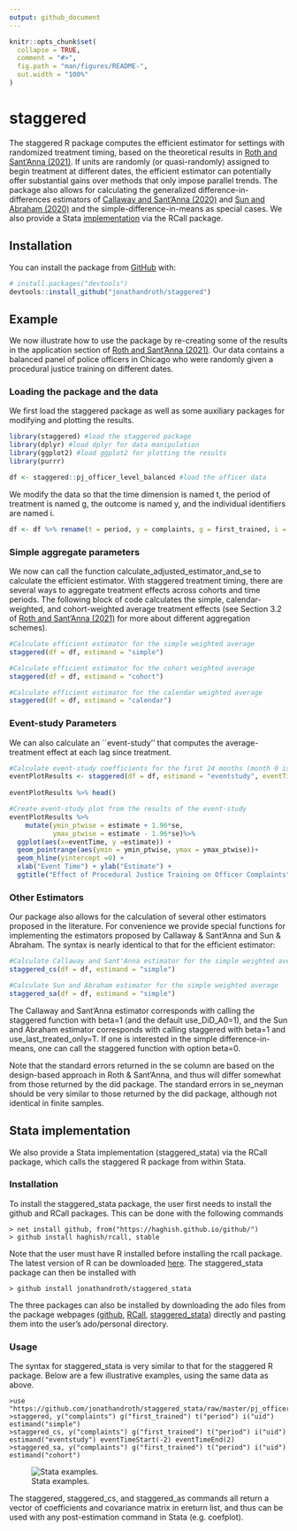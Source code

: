 ```yaml
---
output: github_document
---
```


<!-- README.md is generated from README.Rmd. Please edit that file -->
```r
knitr::opts_chunk$set(
  collapse = TRUE,
  comment = "#>",
  fig.path = "man/figures/README-",
  out.width = "100%"
)
```

# staggered

<!-- badges: start -->
<!-- badges: end -->

The staggered R package computes the efficient estimator for settings with randomized treatment timing, based on the theoretical results in [Roth and Sant'Anna (2021)](https://arxiv.org/pdf/2102.01291.pdf). If units are randomly (or quasi-randomly) assigned to begin treatment at different dates, the efficient estimator can potentially offer substantial gains over methods that only impose parallel trends. The package also allows for calculating the generalized difference-in-differences estimators of [Callaway and Sant'Anna (2020)](https://www.sciencedirect.com/science/article/pii/S0304407620303948?dgcid=author) and [Sun and Abraham (2020)](https://www.sciencedirect.com/science/article/abs/pii/S030440762030378X) and the simple-difference-in-means as special cases. We also provide a Stata [implementation](#stata-implementation) via the RCall package.

## Installation

You can install the package from [GitHub](https://github.com/) with:

``` r
# install.packages("devtools")
devtools::install_github("jonathandroth/staggered")
```
## Example

We now illustrate how to use the package by re-creating some of the results in the application section of [Roth and Sant'Anna (2021)](https://arxiv.org/pdf/2102.01291.pdf). Our data contains a balanced panel of police officers in Chicago who were randomly given a procedural justice training on different dates.

### Loading the package and the data

We first load the staggered package as well as some auxiliary packages for modifying and plotting the results.

```r
library(staggered) #load the staggered package
library(dplyr) #load dplyr for data manipulation
library(ggplot2) #load ggplot2 for plotting the results
library(purrr)

df <- staggered::pj_officer_level_balanced #load the officer data
```

We modify the data so that the time dimension is named t, the period of treatment is named g, the outcome is named y, and the individual identifiers are named i.

```r
df <- df %>% rename(t = period, y = complaints, g = first_trained, i = uid)
```

### Simple aggregate parameters
We now can call the function calculate_adjusted_estimator_and_se to calculate the efficient estimator. With staggered treatment timing, there are several ways to aggregate treatment effects across cohorts and time periods. The following block of code calculates the simple, calendar-weighted, and cohort-weighted average treatment effects (see Section 3.2 of [Roth and Sant'Anna (2021)](https://arxiv.org/pdf/2102.01291.pdf) for more about different aggregation schemes).


```r
#Calculate efficient estimator for the simple weighted average
staggered(df = df, estimand = "simple")
```

```r
#Calculate efficient estimator for the cohort weighted average
staggered(df = df, estimand = "cohort") 
```

```r
#Calculate efficient estimator for the calendar weighted average
staggered(df = df, estimand = "calendar")
```


### Event-study Parameters
We can also calculate an ``event-study'' that computes the average-treatment effect at each lag since treatment.

```r
#Calculate event-study coefficients for the first 24 months (month 0 is instantaneous effect)
eventPlotResults <- staggered(df = df, estimand = "eventstudy", eventTime = 0:23)
  
eventPlotResults %>% head()
```
```r
#Create event-study plot from the results of the event-study
eventPlotResults %>% 
    mutate(ymin_ptwise = estimate + 1.96*se,
           ymax_ptwise = estimate - 1.96*se)%>%
  ggplot(aes(x=eventTime, y =estimate)) +
  geom_pointrange(aes(ymin = ymin_ptwise, ymax = ymax_ptwise))+ 
  geom_hline(yintercept =0) +
  xlab("Event Time") + ylab("Estimate") +
  ggtitle("Effect of Procedural Justice Training on Officer Complaints")
```

### Other Estimators

Our package also allows for the calculation of several other estimators proposed in the literature. For convenience we provide special functions for implementing the estimators proposed by Callaway & Sant'Anna and Sun & Abraham. The syntax is nearly identical to that for the efficient estimator:

```r
#Calculate Callaway and Sant'Anna estimator for the simple weighted average
staggered_cs(df = df, estimand = "simple")
```

```r
#Calculate Sun and Abraham estimator for the simple weighted average
staggered_sa(df = df, estimand = "simple")
```



The Callaway and Sant'Anna estimator corresponds with calling the staggered function with beta=1 (and the default use_DiD_A0=1), and the Sun and Abraham estimator corresponds with calling staggered with beta=1 and use_last_treated_only=T. If one is interested in the simple difference-in-means, one can call the staggered function with option beta=0.

Note that the standard errors returned in the se column are based on the design-based approach in Roth & Sant'Anna, and thus will differ somewhat from those returned by the did package. The standard errors in se_neyman should be very similar to those returned by the did package, although not identical in finite samples. 


## Stata implementation

We also provide a Stata implementation (staggered_stata) via the RCall package, which calls the staggered R package from within Stata.

### Installation

To install the staggered_stata package, the user first needs to install the github and RCall packages. This can be done with the following commands
    
    > net install github, from("https://haghish.github.io/github/")
    > github install haghish/rcall, stable

Note that the user must have R installed before installing the rcall package. The latest version of R can be downloaded [here](https://cloud.r-project.org/). The staggered_stata package can then be installed with
  
    > github install jonathandroth/staggered_stata
  
The three packages can also be installed by downloading the ado files from the package webpages ([github](https://github.com/haghish/github), [RCall](https://github.com/haghish/rcall), [staggered_stata](https://github.com/jonathandroth/staggered_stata)) directly and pasting them into the user's ado/personal directory.

### Usage
The syntax for staggered_stata is very similar to that for the staggered R package. Below are a few illustrative examples, using the same data as above.

    >use "https://github.com/jonathandroth/staggered_stata/raw/master/pj_officer_level_balanced.dta"
    >staggered, y("complaints") g("first_trained") t("period") i("uid") estimand("simple")
    >staggered_cs, y("complaints") g("first_trained") t("period") i("uid") estimand("eventstudy") eventTimeStart(-2) eventTimeEnd(2)
    >staggered_sa, y("complaints") g("first_trained") t("period") i("uid") estimand("cohort")

![Stata examples.](man/figures/Stata_screenshot.png)

The staggered, staggered_cs, and staggered_as commands all return a vector of coefficients and covariance matrix in ereturn list, and thus can be used with any post-estimation command in Stata (e.g. coefplot).
